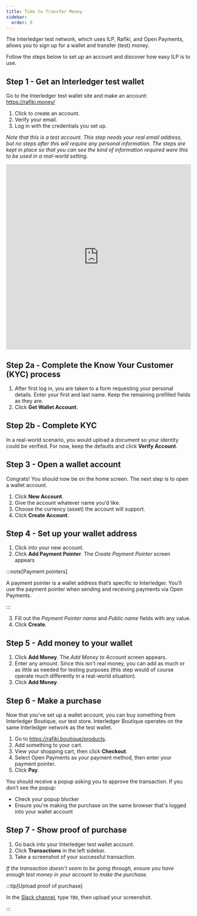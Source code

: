 ```yaml
---
title: Time to Transfer Money
sidebar:
  order: 8
---
```



<Aside type="tip" title="Your Turn: Transfer Some Money">

The Interledger test network, which uses ILP, Rafiki, and Open Payments, allows you to sign up for a wallet and transfer (test) money.

Follow the steps below to set up an account and discover how easy ILP is to use.

</Aside>

## Step 1 - Get an Interledger test wallet

Go to the Interledger test wallet site and make an account: https://rafiki.money/

1. Click to create an account.
2. Verify your email.
3. Log in with the credentials you set up.

_Note that this is a test account. This step needs your real email address, but no steps after this will require any personal information. The steps are kept in place so that you can see the kind of information required were this to be used in a real-world setting._

<iframe
  src="https://rafiki.money/auth/signup"
  width="100%"
  style="aspect-ratio: 1;position:sticky;top:calc(var(--sl-nav-height) + var(--sl-mobile-toc-height));background-color:white;border:0"
></iframe>

## Step 2a - Complete the Know Your Customer (KYC) process

1. After first log in, you are taken to a form requesting your personal details. Enter your first and last name. Keep the remaining prefilled fields as they are.
2. Click **Get Wallet Account**.

## Step 2b - Complete KYC

In a real-world scenario, you would upload a document so your identity could be verified. For now, keep the defaults and click **Verify Account**.

## Step 3 - Open a wallet account

Congrats! You should now be on the home screen. The next step is to open a wallet account.

1. Click **New Account**.
2. Give the account whatever name you’d like.
3. Choose the currency (asset) the account will support.
4. Click **Create Account**.

## Step 4 - Set up your wallet address

1. Click into your new account.
2. Click **Add Payment Pointer**. The _Create Payment Pointer_ screen appears

:::note[Payment pointers]

A payment pointer is a wallet address that’s specific to Interledger. You’ll use the payment pointer when sending and receiving payments via Open Payments.

:::

3. Fill out the _Payment Pointer name_ and _Public name_ fields with any value.
4. Click **Create**.

## Step 5 - Add money to your wallet

1. Click **Add Money**. The _Add Money to Account_ screen appears.
2. Enter any amount. Since this isn't real money, you can add as much or as little as needed for testing purposes (this step would of course operate much differently in a real-world situation).
3. Click **Add Money**.

## Step 6 - Make a purchase

Now that you've set up a wallet account, you can buy something from Interledger Boutique, our test store. Interledger Boutique operates on the same Interledger network as the test wallet.

1. Go to https://rafiki.boutique/products.
2. Add something to your cart.
3. View your shopping cart, then click **Checkout**.
4. Select Open Payments as your payment method, then enter your payment pointer.
5. Click **Pay**.

You should receive a popup asking you to approve the transaction. If you don’t see the popup:

- Check your popup blocker
- Ensure you're making the purchase on the same browser that's logged into your wallet account

## Step 7 - Show proof of purchase

1. Go back into your Interledger test wallet account.
2. Click **Transactions** in the left sidebar.
3. Take a screenshot of your successful transaction.

_If the transaction doesn’t seem to be going through, ensure you have enough test money in your account to make the purchase._

:::tip[Upload proof of purchase]

In the [Slack channel](https://app.slack.com/client/T0KKJC1N1/C06MAS29NF4), type `TBD`, then upload your screenshot.

:::
